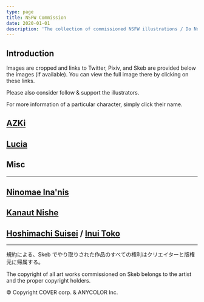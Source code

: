 ```yaml
---
type: page
title: NSFW Commission
date: 2020-01-01
description: 'The collection of commissioned NSFW illustrations / Do Not Repost'
---
```





<Warning />

## Introduction

Images are cropped and links to Twitter, Pixiv, and Skeb are provided below the images (if available). You can view the full image there by clicking on these links.

Please also consider follow & support the illustrators.

For more information of a particular character, simply click their name.

<Update />

## [AZKi](https://www.youtube.com/channel/UC0TXe_LYZ4scaW2XMyi5_kw)

<Commission Character="AZKi" />

## [Lucia](https://twitter.com/Luciaaa_Sings)

<Commission Character="Lucia" />

## Misc

<Commission Character="Misc" />

---

## [Ninomae Ina'nis](https://www.youtube.com/channel/UCMwGHR0BTZuLsmjY_NT5Pwg)

<Stale Character="Ina" />

## [Kanaut Nishe](https://www.youtube.com/c/ukaisaki)

<Stale Character="Nishe" />

## [Hoshimachi Suisei](https://www.youtube.com/channel/UC5CwaMl1eIgY8h02uZw7u8A) / [Inui Toko](https://www.youtube.com/channel/UCXRlIK3Cw_TJIQC5kSJJQMg)

<Stale Character="tkmt" />

---

<div className="text-center text-xs">

規約による、Skeb でやり取りされた作品のすべての権利はクリエイターと版権元に帰属する。

The copyright of all art works commissioned on Skeb belongs to the artist and the proper copyright holders.

© Copyright COVER corp. & ANYCOLOR Inc.

</div>
